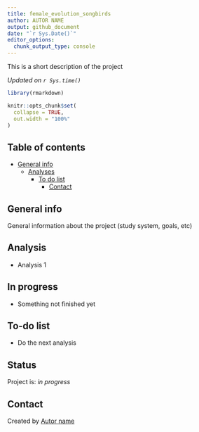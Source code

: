 ```yaml
---
title: female_evolution_songbirds
author: AUTOR NAME
output: github_document
date: "`r Sys.Date()`"
editor_options:
  chunk_output_type: console
---
```


<!-- Short Description  -->
This is a short description of the project

*Updated on `r Sys.time()`*

<!-- README.md is generated from README.Rmd. Please edit that file -->

```r

library(rmarkdown)

knitr::opts_chunk$set(
  collapse = TRUE,
  out.width = "100%"
)
```


## Table of contents
* [General info](#general-info)
  * [Analyses](#Analyses)
    * [To do list](#to-do-list)
      * [Contact](#contact)

## General info

General information about the project (study system, goals, etc)

## Analysis

* Analysis 1

## In progress

*  Something not finished yet

## To-do list

* Do the next analysis

## Status
Project is: _in progress_

## Contact
Created by [Autor name](website_URL)
